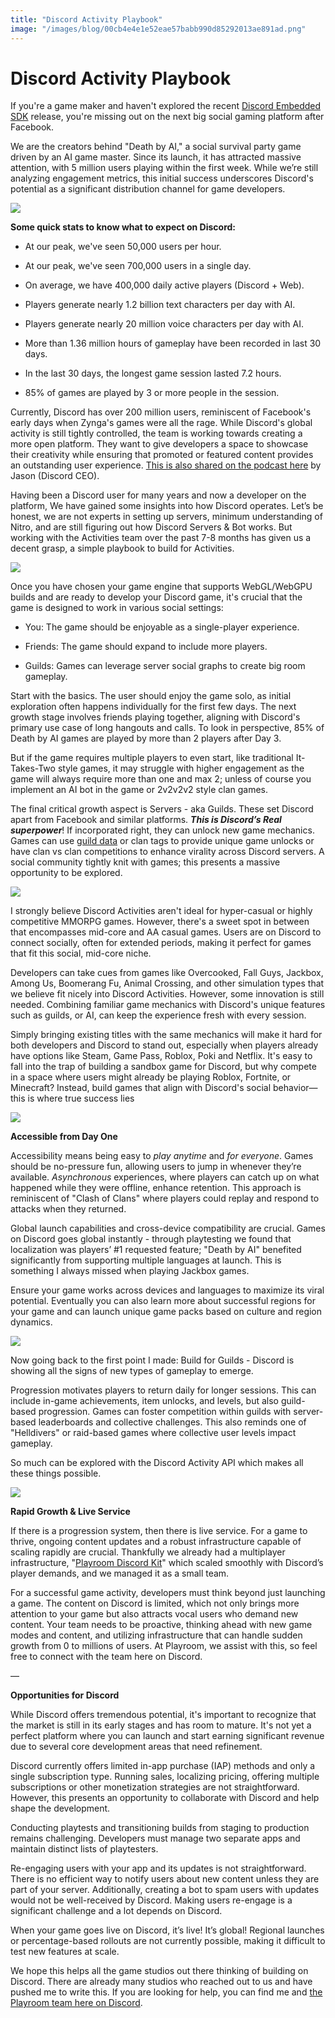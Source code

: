 ```yaml
---
title: "Discord Activity Playbook"
image: "/images/blog/00cb4e4e1e52eae57babb990d85292013ae891ad.png"
---
```



# Discord Activity Playbook

<AuthorBio author="tabish" date="Jun 13 2024" />

If you're a game maker and haven't explored the recent [Discord Embedded SDK](https://discord.com/build/embedded-app-sdk) release, you're missing out on the next big social gaming platform after Facebook.

We are the creators behind "Death by AI," a social survival party game driven by an AI game master. Since its launch, it has attracted massive attention, with 5 million users playing within the first week. While we’re still analyzing engagement metrics, this initial success underscores Discord's potential as a significant distribution channel for game developers.

![](/images/blog/4bf1cbd8354cddd93b92412ab7144c752d5d176b.png)

**Some quick stats to know what to expect on Discord:**

*   At our peak, we've seen 50,000 users per hour.
    

*   At our peak, we've seen 700,000 users in a single day.
    

*   On average, we have 400,000 daily active players (Discord + Web).
    

*   Players generate nearly 1.2 billion text characters per day with AI.
    

*   Players generate nearly 20 million voice characters per day with AI.
    

*   More than 1.36 million hours of gameplay have been recorded in last 30 days.
    

*   In the last 30 days, the longest game session lasted 7.2 hours.
    

*   85% of games are played by 3 or more people in the session.
    

Currently, Discord has over 200 million users, reminiscent of Facebook's early days when Zynga's games were all the rage. While Discord's global activity is still tightly controlled, the team is working towards creating a more open platform. They want to give developers a space to showcase their creativity while ensuring that promoted or featured content provides an outstanding user experience. [This is also shared on the podcast here](https://podcasts.apple.com/ca/podcast/how-discord-became-a-developer-platform/id842818711?i=1000655158062) by Jason (Discord CEO).

Having been a Discord user for many years and now a developer on the platform, We have gained some insights into how Discord operates. Let’s be honest, we are not experts in setting up servers, minimum understanding of Nitro, and are still figuring out how Discord Servers & Bot works. But working with the Activities team over the past 7-8 months has given us a decent grasp,  a simple playbook to build for Activities.


![](/images/blog/9645aa8b622b827b5f0d5b7110415c2ee34beb0a.png)

Once you have chosen your game engine that supports WebGL/WebGPU builds and are ready to develop your Discord game, it's crucial that the game is designed to work in various social settings:

*   You: The game should be enjoyable as a single-player experience.
    
*   Friends: The game should expand to include more players.
    
*   Guilds: Games can leverage server social graphs to create big room gameplay.
    

Start with the basics. The user should enjoy the game solo, as initial exploration often happens individually for the first few days. The next growth stage involves friends playing together, aligning with Discord's primary use case of long hangouts and calls. To look in perspective, 85% of Death by AI games are played by more than 2 players after Day 3.

But if the game requires multiple players to even start, like traditional It-Takes-Two style games, it may struggle with higher engagement as the game will always require more than one and max 2; unless of course you implement an AI bot in the game or 2v2v2v2 style clan games.

The final critical growth aspect is Servers - aka Guilds. These set Discord apart from Facebook and similar platforms. _**This is Discord’s Real superpower**_! If incorporated right, they can unlock new game mechanics. Games can use [guild data](https://support.discord.com/hc/en-us/articles/23187611406999-Guilds-FAQ) or clan tags to provide unique game unlocks or have clan vs clan competitions to enhance virality across Discord servers. A social community tightly knit with games; this presents a massive opportunity to be explored.


![](/images/blog/116cabbcaadc78b4d4a579d93572f5b850d97016.png)

I strongly believe Discord Activities aren't ideal for hyper-casual or highly competitive MMORPG games. However, there's a sweet spot in between that encompasses mid-core and AA casual games. Users are on Discord to connect socially, often for extended periods, making it perfect for games that fit this social, mid-core niche.

Developers can take cues from games like Overcooked, Fall Guys, Jackbox, Among Us, Boomerang Fu, Animal Crossing, and other simulation types that we believe fit nicely into Discord Activities. However, some innovation is still needed. Combining familiar game mechanics with Discord's unique features such as guilds, or AI, can keep the experience fresh with every session.

Simply bringing existing titles with the same mechanics will make it hard for both developers and Discord to stand out, especially when players already have options like Steam, Game Pass, Roblox, Poki and Netflix. It's easy to fall into the trap of building a sandbox game for Discord, but why compete in a space where users might already be playing Roblox, Fortnite, or Minecraft? Instead, build games that align with Discord's social behavior—this is where true success lies

![](/images/blog/5fc702383bda3e6995270c3a377ec1244f6bcefa.png)

**Accessible from Day One**

Accessibility means being easy to _play anytime_ and _for everyone_. Games should be no-pressure fun, allowing users to jump in whenever they’re available. _Asynchronous_ experiences, where players can catch up on what happened while they were offline, enhance retention. This approach is reminiscent of "Clash of Clans" where players could replay and respond to attacks when they returned.

Global launch capabilities and cross-device compatibility are crucial. Games on Discord goes global instantly - through playtesting we found that localization was players’ #1 requested feature; "Death by AI" benefited significantly from supporting multiple languages at launch. This is something I always missed when playing Jackbox games.

Ensure your game works across devices and languages to maximize its viral potential. Eventually you can also learn more about successful regions for your game and can launch unique game packs based on culture and region dynamics.

![](/images/blog/af8903eee7e27549f1465cd18848f183eb60a5d0.png)

Now going back to the first point I made: Build for Guilds - Discord is showing all the signs of new types of gameplay to emerge. 

Progression motivates players to return daily for longer sessions. This can include in-game achievements, item unlocks, and levels, but also guild-based progression. Games can foster competition within guilds with server-based leaderboards and collective challenges. This also reminds one of "Helldivers" or raid-based games where collective user levels impact gameplay.

So much can be explored with the Discord Activity API which makes all these things possible.

![](/images/blog/4d8e12a1e76463292dcbaa2579b1aec230465171.png)

**Rapid Growth & Live Service** 

If there is a progression system, then there is live service. For a game to thrive, ongoing content updates and a robust infrastructure capable of scaling rapidly are crucial. Thankfully we already had a multiplayer infrastructure, "[Playroom Discord Kit](https://joinplayroom.com/discord)" which scaled smoothly with Discord’s player demands, and we managed it as a small team.

For a successful game activity, developers must think beyond just launching a game. The content on Discord is limited, which not only brings more attention to your game but also attracts vocal users who demand new content. Your team needs to be proactive, thinking ahead with new game modes and content, and utilizing infrastructure that can handle sudden growth from 0 to millions of users. At Playroom, we assist with this, so feel free to connect with the team here on Discord.

—

**Opportunities for Discord**

While Discord offers tremendous potential, it's important to recognize that the market is still in its early stages and has room to mature. It's not yet a perfect platform where you can launch and start earning significant revenue due to several core development areas that need refinement.

Discord currently offers limited in-app purchase (IAP) methods and only a single subscription type. Running sales, localizing pricing, offering multiple subscriptions or other monetization strategies are not straightforward. However, this presents an opportunity to collaborate with Discord and help shape the development.

Conducting playtests and transitioning builds from staging to production remains challenging. Developers must manage two separate apps and maintain distinct lists of playtesters.

Re-engaging users with your app and its updates is not straightforward. There is no efficient way to notify users about new content unless they are part of your server. Additionally, creating a bot to spam users with updates would not be well-received by Discord. Making users re-engage is a significant challenge and a lot depends on Discord.

When your game goes live on Discord, it’s live! It’s global! Regional launches or percentage-based rollouts are not currently possible, making it difficult to test new features at scale.

We hope this helps all the game studios out there thinking of building on Discord. There are already many studios who reached out to us and have pushed me to write this. If you are looking for help, you can find me and [the Playroom team here on Discord](https://discord.gg/playroom).
